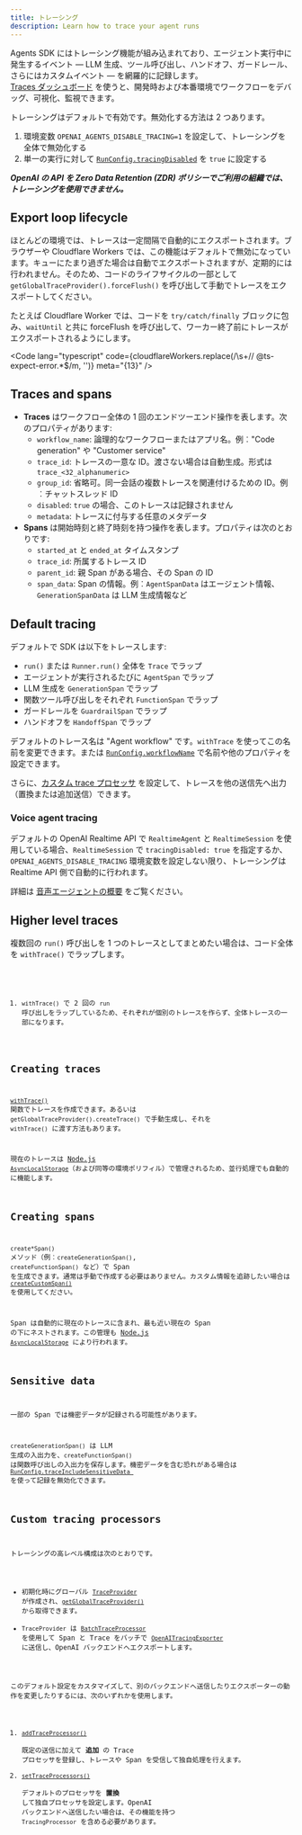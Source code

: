 ```yaml
---
title: トレーシング
description: Learn how to trace your agent runs
---
```



Agents SDK にはトレーシング機能が組み込まれており、エージェント実行中に発生するイベント — LLM 生成、ツール呼び出し、ハンドオフ、ガードレール、さらにはカスタムイベント — を網羅的に記録します。  
[Traces ダッシュボード](https://platform.openai.com/traces) を使うと、開発時および本番環境でワークフローをデバッグ、可視化、監視できます。

<Aside type="note">

トレーシングはデフォルトで有効です。無効化する方法は 2 つあります。

1. 環境変数 `OPENAI_AGENTS_DISABLE_TRACING=1` を設定して、トレーシングを全体で無効化する
2. 単一の実行に対して [`RunConfig.tracingDisabled`](/openai-agents-js/openai/agents-core/type-aliases/runconfig/#tracingdisabled) を `true` に設定する

**_OpenAI の API を Zero Data Retention (ZDR) ポリシーでご利用の組織では、トレーシングを使用できません。_**

</Aside>

## Export loop lifecycle

ほとんどの環境では、トレースは一定間隔で自動的にエクスポートされます。ブラウザーや Cloudflare Workers では、この機能はデフォルトで無効になっています。キューにたまり過ぎた場合は自動でエクスポートされますが、定期的には行われません。そのため、コードのライフサイクルの一部として `getGlobalTraceProvider().forceFlush()` を呼び出して手動でトレースをエクスポートしてください。

たとえば Cloudflare Worker では、コードを `try/catch/finally` ブロックに包み、`waitUntil` と共に forceFlush を呼び出して、ワーカー終了前にトレースがエクスポートされるようにします。

<Code
  lang="typescript"
  code={cloudflareWorkers.replace(/\s+\/\/ @ts-expect-error.*$/m, '')}
  meta="{13}"
/>

## Traces and spans

- **Traces** はワークフロー全体の 1 回のエンドツーエンド操作を表します。次のプロパティがあります:
  - `workflow_name`: 論理的なワークフローまたはアプリ名。例︰"Code generation" や "Customer service"
  - `trace_id`: トレースの一意な ID。渡さない場合は自動生成。形式は `trace_<32_alphanumeric>`
  - `group_id`: 省略可。同一会話の複数トレースを関連付けるための ID。例︰チャットスレッド ID
  - `disabled`: `true` の場合、このトレースは記録されません
  - `metadata`: トレースに付与する任意のメタデータ
- **Spans** は開始時刻と終了時刻を持つ操作を表します。プロパティは次のとおりです:
  - `started_at` と `ended_at` タイムスタンプ
  - `trace_id`: 所属するトレース ID
  - `parent_id`: 親 Span がある場合、その Span の ID
  - `span_data`: Span の情報。例︰`AgentSpanData` はエージェント情報、`GenerationSpanData` は LLM 生成情報など

## Default tracing

デフォルトで SDK は以下をトレースします:

- `run()` または `Runner.run()` 全体を `Trace` でラップ
- エージェントが実行されるたびに `AgentSpan` でラップ
- LLM 生成を `GenerationSpan` でラップ
- 関数ツール呼び出しをそれぞれ `FunctionSpan` でラップ
- ガードレールを `GuardrailSpan` でラップ
- ハンドオフを `HandoffSpan` でラップ

デフォルトのトレース名は "Agent workflow" です。`withTrace` を使ってこの名前を変更できます。または [`RunConfig.workflowName`](/openai-agents-js/openai/agents-core/type-aliases/runconfig/#workflowname) で名前や他のプロパティを設定できます。

さらに、[カスタム trace プロセッサ](#custom-tracing-processors) を設定して、トレースを他の送信先へ出力（置換または追加送信）できます。

### Voice agent tracing

デフォルトの OpenAI Realtime API で `RealtimeAgent` と `RealtimeSession` を使用している場合、`RealtimeSession` で `tracingDisabled: true` を指定するか、`OPENAI_AGENTS_DISABLE_TRACING` 環境変数を設定しない限り、トレーシングは Realtime API 側で自動的に行われます。

詳細は [音声エージェントの概要](/openai-agents-js/guides/voice-agents) をご覧ください。

## Higher level traces

複数回の `run()` 呼び出しを 1 つのトレースとしてまとめたい場合は、コード全体を `withTrace()` でラップします。

<Code lang="typescript" code={customTraceExample} />

1. `withTrace()` で 2 回の `run` 呼び出しをラップしているため、それぞれが個別のトレースを作らず、全体トレースの一部になります。

## Creating traces

[`withTrace()`](/openai-agents-js/openai/agents-core/functions/withtrace/) 関数でトレースを作成できます。あるいは `getGlobalTraceProvider().createTrace()` で手動生成し、それを `withTrace()` に渡す方法もあります。

現在のトレースは [Node.js `AsyncLocalStorage`](https://nodejs.org/api/async_context.html#class-asynclocalstorage)（および同等の環境ポリフィル）で管理されるため、並行処理でも自動的に機能します。

## Creating spans

`create*Span()` メソッド（例︰`createGenerationSpan()`, `createFunctionSpan()` など）で Span を生成できます。通常は手動で作成する必要はありません。カスタム情報を追跡したい場合は [`createCustomSpan()`](/openai-agents-js/openai/agents-core/functions/createcustomspan/) を使用してください。

Span は自動的に現在のトレースに含まれ、最も近い現在の Span の下にネストされます。この管理も [Node.js `AsyncLocalStorage`](https://nodejs.org/api/async_context.html#class-asynclocalstorage) により行われます。

## Sensitive data

一部の Span では機密データが記録される可能性があります。

`createGenerationSpan()` は LLM 生成の入出力を、`createFunctionSpan()` は関数呼び出しの入出力を保存します。機密データを含む恐れがある場合は [`RunConfig.traceIncludeSensitiveData
`](/openai-agents-js/openai/agents-core/type-aliases/runconfig/#traceincludesensitivedata) を使って記録を無効化できます。

## Custom tracing processors

トレーシングの高レベル構成は次のとおりです。

- 初期化時にグローバル [`TraceProvider`](/openai-agents-js/openai/agents-core/classes/traceprovider) が作成され、[`getGlobalTraceProvider()`](/openai-agents-js/openai/agents-core/functions/getglobaltraceprovider/) から取得できます。
- `TraceProvider` は [`BatchTraceProcessor`](/openai-agents-js/openai/agents-core/classes/batchtraceprocessor/) を使用して Span と Trace をバッチで [`OpenAITracingExporter`](/openai-agents-js/openai/agents-openai/classes/openaitracingexporter/) に送信し、OpenAI バックエンドへエクスポートします。

このデフォルト設定をカスタマイズして、別のバックエンドへ送信したりエクスポーターの動作を変更したりするには、次のいずれかを使用します。

1. [`addTraceProcessor()`](/openai-agents-js/openai/agents-core/functions/addtraceprocessor)  
   既定の送信に加えて **追加** の Trace プロセッサを登録し、トレースや Span を受信して独自処理を行えます。
2. [`setTraceProcessors()`](/openai-agents-js/openai/agents-core/functions/settraceprocessors)  
   デフォルトのプロセッサを **置換** して独自プロセッサを設定します。OpenAI バックエンドへ送信したい場合は、その機能を持つ `TracingProcessor` を含める必要があります。
